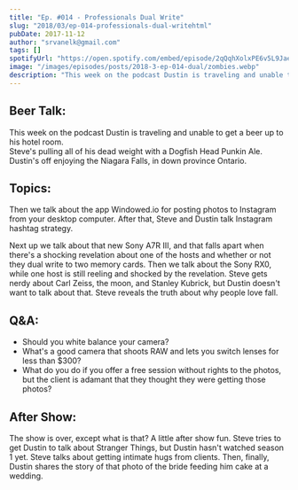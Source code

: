 ```yaml
---
title: "Ep. #014 - Professionals Dual Write"
slug: "2018/03/ep-014-professionals-dual-writehtml"
pubDate: 2017-11-12
author: "srvanelk@gmail.com"
tags: []
spotifyUrl: "https://open.spotify.com/embed/episode/2qQqhXolxPE6v5L9Jae0gz?utm_source=generator"
image: "/images/episodes/posts/2018-3-ep-014-dual/zombies.webp"
description: "This week on the podcast Dustin is traveling and unable to get a beer up to his hotel room, so Steve's pulling all of his dead weight with a Dogfish Head Punkin Ale. Dustin's off enjoying the Niagara Falls, in down province Ontario. Then we talk about the app Windowed.io for posting photos to Instagram from your desktop computer. After that, Steve and Dustin talk Instagram hashtag strategy."
---
```


## Beer Talk:
This week on the podcast Dustin is traveling and unable to get a beer up to his hotel room.  
Steve's pulling all of his dead weight with a Dogfish Head Punkin Ale.  
Dustin's off enjoying the Niagara Falls, in down province Ontario.

## Topics:
Then we talk about the app Windowed.io for posting photos to Instagram from your desktop computer. After that, Steve and Dustin talk Instagram hashtag strategy.

Next up we talk about that new Sony A7R III, and that falls apart when there's a shocking revelation about one of the hosts and whether or not they dual write to two memory cards. Then we talk about the Sony RX0, while one host is still reeling and shocked by the revelation. Steve gets nerdy about Carl Zeiss, the moon, and Stanley Kubrick, but Dustin doesn't want to talk about that. Steve reveals the truth about why people love fall.

## Q&A:
- Should you white balance your camera?
- What's a good camera that shoots RAW and lets you switch lenses for less than $300?
- What do you do if you offer a free session without rights to the photos, but the client is adamant that they thought they were getting those photos?

## After Show:
The show is over, except what is that? A little after show fun. Steve tries to get Dustin to talk about Stranger Things, but Dustin hasn't watched season 1 yet. Steve talks about getting intimate hugs from clients. Then, finally, Dustin shares the story of that photo of the bride feeding him cake at a wedding.
